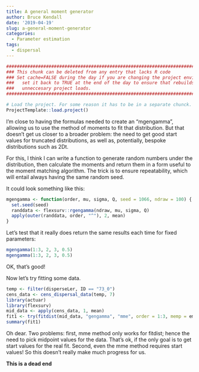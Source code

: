 ```yaml
---
title: A general moment generator
author: Bruce Kendall
date: '2019-04-19'
slug: a-general-moment-generator
categories:
  - Parameter estimation
tags:
  - dispersal
---
```

```r
#######################################################################################
### This chunk can be deleted from any entry that lacks R code                      ###
### Set cache=FALSE during the day if you are changing the project environment;     ###
###   set it back to TRUE at the end of the day to ensure that rebuilds don't do    ###
###   unneccesary project loads.                                                    ###
#######################################################################################

# Load the project. For some reason it has to be in a separate chunck.
ProjectTemplate::load.project()
```

I'm close to having the formulas needed to create an "mgengamma", allowing us to use the method of moments to fit that distribution. But that doesn't get us closer to a broader problem: the need to get good start values for truncated distributions, as well as, potentially, bespoke distributions such as 2Dt.

For this, I think I can write a function to generate random numbers under the distribution, then calculate the moments and return them in a form useful to the moment matching algorithm. The trick is to ensure repeatability, which will entail always having the same random seed.

It could look something like this:
```r
mgengamma <- function(order, mu, sigma, Q, seed = 1066, ndraw = 100) {
  set.seed(seed)
  randdata <- flexsurv::rgengamma(ndraw, mu, sigma, Q)
  apply(outer(randdata, order, "^"), 2, mean)
}
```
Let's test that it really does return the same results each time for fixed parameters:
```r
mgengamma(1:3, 2, 3, 0.5)
mgengamma(1:3, 2, 3, 0.5)
```
OK, that's good!

Now let's try fitting some data.

```r
temp <- filter(disperseLer, ID == "73_0")
cens_data <- cens_dispersal_data(temp, 7)
library(actuar)
library(flexsurv)
mid_data <- apply(cens_data, 1, mean)
fit1 <- try(fitdist(mid_data, "gengamma", "mme", order = 1:3, memp = emm))
summary(fit1)
```
Oh dear. Two problems: first, mme method only works for fitdist; hence the need to pick midpoint values for the data. That's ok, if the only goal is to get start values for the real fit. Second, even the mme method requires start values! So this doesn't really make much progress for us. 

**This is a dead end**
